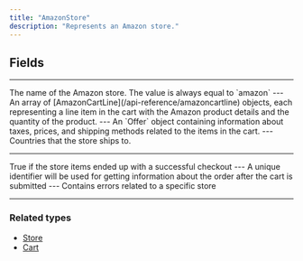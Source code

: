 ```yaml
---
title: "AmazonStore"
description: "Represents an Amazon store."
---
```


## Fields

---

<ParamField path="store" type="String!">
  The name of the Amazon store. The value is always equal to `amazon`
</ParamField>
---

<ParamField path="cartLines" type="AmazonCartLine!!">
  An array of [AmazonCartLine](/api-reference/amazoncartline) objects, each representing a line item in the cart with the Amazon product details and the quantity of the product.
</ParamField>
---

<ParamField path="offer" type="AmazonOffer">
  An `Offer` object containing information about taxes, prices, and shipping methods related to the items in the cart.
</ParamField>
---

<ParamField path="shipsToCountries" type="Country!">
  Countries that the store ships to.
</ParamField>

---

<ParamField path="isSubmitted" type="Boolean!">
  True if the store items ended up with a successful checkout
</ParamField>
---

<ParamField path="requestId" type="String!">
  A unique identifier will be used for getting information about the order after the cart is submitted
</ParamField>
---

<ParamField path="errors" type="AmazonStoreError!!">
  Contains errors related to a specific store
</ParamField>

---

### Related types

* [Store](/api-reference/store)
* [Cart](/api-reference/cart-2)